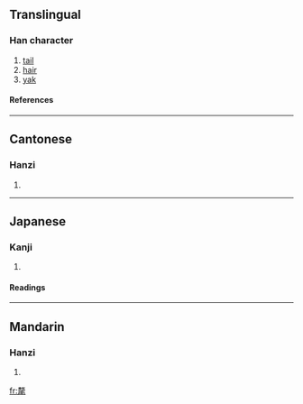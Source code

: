 {{see|牦|犛}}

==Translingual==
===Han character===
{{Han char|rn=82|rad=毛|as=11|sn=15|four=4771<sub>4</sub>|canj=十大一竹山 (JKMHU)}}
# [[tail]]
# [[hair]]
# [[yak]]
====References====
{{Han ref|kx=0595.460|dkj=16952|dj=0987.230|hdz=32004.070|uh=6C02|ud=27650|bh=E5F8|bd=58872}}

----
==Cantonese==
===Hanzi===
{{yue-hanzi|jyut=|y=moi4}}
# {{defn|Cantonese}}

----
==Japanese==
===Kanji===
{{ja-kanji|grade=|rs=毛11}}
# {{defn|Japanese}} 
====Readings====
{{ja-readings|on=[[り]] (ri), [[ぼう]] (bō), [[もう]] (mō), [[らい]] (rai)|kun=}}

----
==Mandarin==
===Hanzi===
{{cmn-hanzi|sim=牦|pin=[[lí]] (li2)|wg=li<sup>2</sup>}}
# {{defn|Mandarin}}

[[fr:氂]]